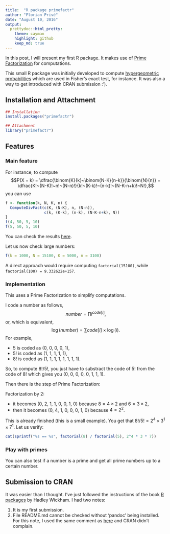 ```yaml
---
title:  "R package primefactr"
author: "Florian Privé"
date: "August 10, 2016"
output: 
  prettydoc::html_pretty:
    theme: cayman
    highlight: github
    keep_md: true
---
```


In this post, I will present my first R package. It makes use of [Prime Factorization](https://en.wikipedia.org/wiki/Prime_factor) for computations.

This small R package was initially developed to compute [hypergeometric probabilities](https://en.wikipedia.org/wiki/Hypergeometric_distribution) which are used in Fisher's exact test, for instance. It was also a way to get introduced with CRAN submission :').

## Installation and Attachment

```r
## Installation
install.packages("primefactr")
```
```r
## Attachment
library("primefactr")
```

## Features

### Main feature
For instance, to compute $$P(X = k) = \dfrac{\binom{K}{k}~\binom{N-K}{n-k}}{\binom{N}{n}} = \dfrac{K!~(N-K)!~n!~(N-n)!}{k!~(K-k)!~(n-k)!~(N-K-n+k)!~N!},$$ you can use 
```r
f <- function(k, N, K, n) {
  ComputeDivFact(c(K, (N-K), n, (N-n)),
                 c(k, (K-k), (n-k), (N-K-n+k), N))
}
f(4, 50, 5, 10)
f(5, 50, 5, 10)
```
You can check the results [here](https://en.wikipedia.org/wiki/Hypergeometric_distribution#Application_and_example).

Let us now check large numbers:
```r
f(k = 1000, N = 15100, K = 5000, n = 3100)
```
A direct approach would require computing `factorial(15100)`, while `factorial(100) = 9.332622e+157`.


### Implementation

This uses a Prime Factorization to simplify computations.

I code a number as follows,
$$number = \prod i^{code[i]},$$
or, which is equivalent,
$$\log(number) = \sum code[i] \times \log(i).$$
For example, 

- $5$ is coded as (0, 0, 0, 0, 1),
- $5!$ is coded as (1, 1, 1, 1, 1),
- $8!$ is coded as (1, 1, 1, 1, 1, 1, 1, 1).

So, to compute $8! / 5!$, you just have to substract the code of $5!$
from the code of $8!$ which gives you (0, 0, 0, 0, 0, 1, 1, 1).

Then there is the step of Prime Factorization:

Factorization by 2:

- it becomes (0, 2, 1, 1, 0, 0, 1, 0) because $8 = 4 \times 2$ and $6 = 3 \times 2$,
- then it becomes (0, 4, 1, 0, 0, 0, 1, 0) because $4 = 2^2$.

This is already finished (this is a small example). You get that $8! / 5! = 2^4 \times 3^1 \times 7^1$. Let us verify:
```r
cat(sprintf("%s == %s", factorial(8) / factorial(5), 2^4 * 3 * 7))
```

### Play with primes

You can also test if a number is a prime and get all prime numbers up to a certain number.

## Submission to CRAN

It was easier than I thought.
I've just followed the instructions of the book [R packages](http://r-pkgs.had.co.nz/) by Hadley Wickham. 
I had two notes:

1. It is my first submission.
2. File README.md cannot be checked without ‘pandoc’ being installed.
For this note, I used the same comment as [here](https://github.com/klarsen1/Information/blob/master/cran-comments.md) and CRAN didn't complain.
